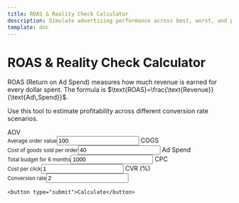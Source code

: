 ```yaml
---
title: ROAS & Reality Check Calculator
description: Simulate advertising performance across best, worst, and probable scenarios.
template: doc
---
```


# ROAS & Reality Check Calculator


ROAS (Return on Ad Spend) measures how much revenue is earned for every dollar spent. The formula is $\text{ROAS}=\frac{\text{Revenue}}{\text{Ad\,Spend}}$.

Use this tool to estimate profitability across different conversion rate scenarios.

<div id="roas-root">
  <form id="roas-form">
    <label>AOV<br /><small>Average order value</small><input type="number" id="aov" value="100" step="0.01" /></label>
    <label>COGS<br /><small>Cost of goods sold per order</small><input type="number" id="cogs" value="40" step="0.01" /></label>
    <label>Ad Spend<br /><small>Total budget for 6 months</small><input type="number" id="spend" value="1000" step="0.01" /></label>
    <label>CPC<br /><small>Cost per click</small><input type="number" id="cpc" value="1" step="0.01" /></label>
    <label>CVR (%)<br /><small>Conversion rate</small><input type="number" id="cvr" value="2" step="0.01" /></label>

    <button type="submit">Calculate</button>
  </form>
  <div id="roas-results"></div>
  <svg id="roas-chart" width="600" height="300"></svg>
</div>


<style>{`

  #roas-form {
    display: flex;
    flex-wrap: wrap;
    gap: 0.5rem;
    margin-bottom: 1rem;
  }
  #roas-form label {
    display: flex;
    flex-direction: column;
    font-weight: bold;
  }

  #roas-form small {
    font-weight: normal;
  }

  #roas-results table {
    width: 100%;
    border-collapse: collapse;
    margin-top: 1rem;
  }
  #roas-results th,
  #roas-results td {
    border: 1px solid #ccc;
    padding: 4px;
    text-align: right;
  }
  #roas-results th:first-child,
  #roas-results td:first-child {
    text-align: left;
  }
  #roas-chart {
    margin-top: 1rem;
  }

`}</style>


<script src="https://cdn.jsdelivr.net/npm/d3@7"></script>
<script type="module" src="/js/roas-calculator.js"></script>
